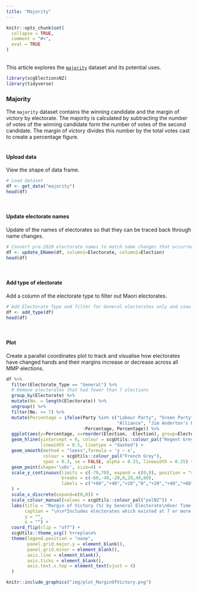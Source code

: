 ```yaml
---
title: "Majority"
---
```

```{=html}
<style>
  .content p {
    margin-top: 30px !important;
  }

  details {
    margin-bottom: 40px;
  }
</style>
```
```r
knitr::opts_chunk$set(
  collapse = TRUE,
  comment = "#>",
  eval = TRUE
)
```
<br>
This article explores the [`majority`](https://sarahcgall.github.io/scgElectionsNZ/reference/majority.html) dataset and its potential uses.
<br>

```r
library(scgElectionsNZ)
library(tidyverse)
```
### Majority
The `majority` dataset contains the winning candidate and the margin of victory by electorate. The majority is calculated by subtracting the number of votes of the winning candidate form the number of votes of the second candidate. The margin of victory divides this number by the total votes cast to create a percentage figure.
<br>
<br>

#### Upload data
View the shape of data frame.
```r
# Load dataset
df <- get_data("majority")
head(df)
```
<br>

#### Update electorate names
Update of the names of electorates so that they can be traced back through name changes.
```r
# Convert pre-2020 electorate names to match name changes that occurred in 2020 and view
df <- update_EName(df, column1=Electorate, column2=Election)
head(df)
```
<br>

#### Add type of electorate
Add a column of the electorate type to filter out Maori electorates.
```r
# Add Electorate Type and filter for General electorates only and view
df <- add_type(df)
head(df)
```
<br>

#### Plot
Create a parallel coordinates plot to track and visualise how electorates have changed hands and their margins increase or decrease across all MMP elections.
```r
df %>%
  filter(Electorate_Type == "General") %>%
  # Remove electorates that had fewer than 7 elections
  group_by(Electorate) %>%
  mutate(No. = length(Electorate)) %>%
  ungroup() %>%
  filter(No. >= 7) %>%
  mutate(Percentage = ifelse(Party %in% c("Labour Party", "Green Party",
                                          "Alliance", "Jim Anderton's Progressive"),
                             -Percentage, Percentage)) %>%
  ggplot(aes(y=Percentage, x=reorder(Election, -Election), group=Electorate, colour=Party)) +
  geom_hline(yintercept = 0, colour = scgUtils::colour_pal("Regent Grey"),
             linewidth = 0.5, linetype = "dashed") +
  geom_smooth(method = "loess",formula = 'y ~ x',
              colour = scgUtils::colour_pal("French Grey"),
              span = 0.3, se = FALSE, alpha = 0.25, linewidth = 0.25) +
  geom_point(shape='\u6c', size=4) +
  scale_y_continuous(limits = c(-70,70), expand = c(0,0), position = "right",
                     breaks = c(-60,-40,-20,0,20,40,60),
                     labels = c("+60","+40","+20","0","+20","+40","+60")
  ) +
  scale_x_discrete(expand=c(0,0)) +
  scale_colour_manual(values = scgUtils::colour_pal("polNZ")) +
  labs(title = "Margin of Victory (%) by General Electorate\nOver Time (1996 - 2023)",
       caption = "\n\n*Includes electorates which existed at 7 or more elections only",
       y = "",
       x = "") +
  coord_flip(clip = "off") +
  scgUtils::theme_scg() %+replace%
  theme(legend.position = "none",
        panel.grid.major.y = element_blank(),
        panel.grid.minor = element_blank(),
        axis.line = element_blank(),
        axis.ticks = element_blank(),
        axis.text.x.top = element_text(vjust = 4)
  )
```
```r
knitr::include_graphics("img/plot_MarginOfVictory.png")
```

